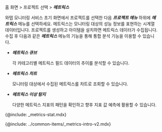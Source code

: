 홈 화면 > 프로젝트 선택 > ***메트릭스***

와탭 모니터링 서비스 초기 화면에서 프로젝트를 선택한 다음 ***프로젝트 메뉴*** 하위에 ***메트릭스*** 메뉴를 선택하세요. 메트릭스는 모니터링 대상의 성능 정보를 표현하는 시계열 데이터입니다. 프로젝트를 생성하고 아이템을 설치하면 메트릭스 데이터가 수집됩니다. 수집 후 다음과 같은 ***메트릭스*** 메뉴의 기능을 통해 통합 분석 기능을 이용할 수 있습니다.

* ***메트릭스 큐브***

  각 카테고리별 메트릭스 필드 데이터의 추이를 분석할 수 있습니다.

* ***메트릭스 차트***

  모니터링 대상에서 수집된 메트릭스를 차트로 조회할 수 있습니다.

* ***메트릭스 이상 탐지***

  다양한 메트릭스 지표의 패턴을 확인하고 향후 지표 값 예측에 활용할 수 있습니다.

{@include: _metrics-stat.mdx}

<!-- 메트릭스 디폴트 안내 삽입 -->

{@include: ../common-items/_metrics-intro-v2.mdx}   